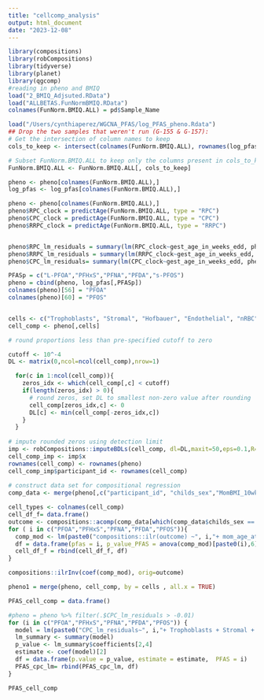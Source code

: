 ```yaml
---
title: "cellcomp_analysis"
output: html_document
date: "2023-12-08"
---
```


```r
library(compositions)
library(robCompositions)
library(tidyverse)
library(planet)
library(qgcomp)
#reading in pheno and BMIQ 
load("2_BMIQ_Adjsuted.RData")
load("ALLBETAS.FunNormBMIQ.RData")
colnames(FunNorm.BMIQ.ALL) = pd$Sample_Name

load("/Users/cynthiaperez/WGCNA_PFAS/log_PFAS_pheno.Rdata")
## Drop the two samples that weren't run (G-155 & G-157):
# Get the intersection of column names to keep
cols_to_keep <- intersect(colnames(FunNorm.BMIQ.ALL), rownames(log_pfas))

# Subset FunNorm.BMIQ.ALL to keep only the columns present in cols_to_keep
FunNorm.BMIQ.ALL <- FunNorm.BMIQ.ALL[, cols_to_keep]

pheno <- pheno[colnames(FunNorm.BMIQ.ALL),]
log_pfas <- log_pfas[colnames(FunNorm.BMIQ.ALL),]
```

```r
pheno <- pheno[colnames(FunNorm.BMIQ.ALL),]
pheno$RPC_clock = predictAge(FunNorm.BMIQ.ALL, type = "RPC")
pheno$CPC_clock = predictAge(FunNorm.BMIQ.ALL, type = "CPC")
pheno$RRPC_clock = predictAge(FunNorm.BMIQ.ALL, type = "RRPC")


pheno$RPC_lm_residuals = summary(lm(RPC_clock~gest_age_in_weeks_edd, pheno))$residuals
pheno$RRPC_lm_residuals = summary(lm(RRPC_clock~gest_age_in_weeks_edd, pheno))$residuals
pheno$CPC_lm_residuals= summary(lm(CPC_clock~gest_age_in_weeks_edd, pheno))$residuals

PFASp = c("L-PFOA","PFHxS","PFNA","PFDA","s-PFOS")
pheno = cbind(pheno, log_pfas[,PFASp])
colnames(pheno)[56] = "PFOA"
colnames(pheno)[60] = "PFOS"


cells <- c("Trophoblasts", "Stromal", "Hofbauer", "Endothelial", "nRBC", "Syncytiotrophoblast")
cell_comp <- pheno[,cells]

# round proportions less than pre-specified cutoff to zero

cutoff <- 10^-4
DL <- matrix(0,ncol=ncol(cell_comp),nrow=1)

  for(c in 1:ncol(cell_comp)){
    zeros_idx <- which(cell_comp[,c] < cutoff)
    if(length(zeros_idx) > 0){
      # round zeros, set DL to smallest non-zero value after rounding
      cell_comp[zeros_idx,c] <- 0
      DL[c] <- min(cell_comp[-zeros_idx,c])
    }
  }
  
# impute rounded zeros using detection limit
imp <- robCompositions::imputeBDLs(cell_comp, dl=DL,maxit=50,eps=0.1,R=50,method="pls", variation=F)
cell_comp_imp <- imp$x
rownames(cell_comp) <- rownames(pheno)
cell_comp_imp$participant_id <- rownames(cell_comp)
  
# construct data set for compositional regression
comp_data <- merge(pheno[,c("participant_id", "childs_sex","MomBMI_10wks", "MomBMI_12wks","MomBMI_36wks", "CPC_lm_residuals", "mom_age_at_birth", "mom_education", "official_enroll_category", "gest_age_in_weeks_edd", "PFOA", "PFHxS", "PFNA", "PFDA", "PFOS")], cell_comp_imp, by='participant_id') 

cell_types <- colnames(cell_comp)
cell_df_f= data.frame()
outcome <- compositions::acomp(comp_data[which(comp_data$childs_sex == "Female"),cell_types])
for ( i in c("PFOA","PFHxS","PFNA","PFDA","PFOS")){
  comp_mod <- lm(paste0("compositions::ilr(outcome) ~", i,"+ mom_age_at_birth + mom_education +  MomBMI_36wks  + MomBMI_10wks + official_enroll_category + gest_age_in_weeks_edd"), data= comp_data[which(comp_data$childs_sex == "Female"),])
  df = data.frame(pfas = i, p_value_PFAS = anova(comp_mod)[paste0(i),6])
  cell_df_f = rbind(cell_df_f, df)
}

```

```r
compositions::ilrInv(coef(comp_mod), orig=outcome)

pheno1 = merge(pheno, cell_comp, by = cells , all.x = TRUE)

PFAS_cell_comp = data.frame()

#pheno = pheno %>% filter(.$CPC_lm_residuals > -0.01)
for (i in c("PFOA","PFHxS","PFNA","PFDA","PFOS")) {
  model = lm(paste0("CPC_lm_residuals~", i,"+ Trophoblasts + Stromal + Hofbauer + Endothelial + nRBC + Syncytiotrophoblast"), data = pheno1[which(pheno1$childs_sex == "Male")])
  lm_summary <- summary(model)
  p_value <- lm_summary$coefficients[2,4]
  estimate <- coef(model)[2]
  df = data.frame(p.value = p_value, estimate = estimate,  PFAS = i)
  PFAS_cpc_lm= rbind(PFAS_cpc_lm, df)
}

PFAS_cell_comp
```

